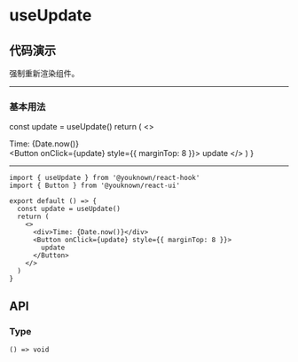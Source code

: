 # useUpdate

## 代码演示


强制重新渲染组件。

---

### 基本用法

  const update = useUpdate()
  return (
    <>
      <div>Time: {Date.now()}</div>
      <Button onClick={update} style={{ marginTop: 8 }}>
        update
      </Button>
    </>
  )
}

<BasicUsage />

---

```tsx
import { useUpdate } from '@youknown/react-hook'
import { Button } from '@youknown/react-ui'

export default () => {
  const update = useUpdate()
  return (
    <>
      <div>Time: {Date.now()}</div>
      <Button onClick={update} style={{ marginTop: 8 }}>
        update
      </Button>
    </>
  )
}
```

## API

### Type

`() => void`
